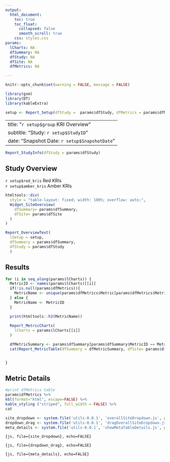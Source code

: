 ```yaml
---
output:
  html_document:
    toc: true
    toc_float:
      collapsed: false
      smooth_scroll: true
    css: styles.css
params:
  lCharts: NA
  dfSummary: NA
  dfStudy: NA
  dfSite: NA
  dfMetrics: NA

---
```


```r
knitr::opts_chunk$set(warning = FALSE, message = FALSE) 
```


```r
library(gsm)
library(DT)
library(kableExtra)

setup <- Report_Setup(dfStudy =  params$dfStudy, dfMetrics = params$dfMetrics, dfSummary = params$dfSummary)

```


---
title: "`r setup$group` KRI Overview"
subtitle: "Study: `r setup$StudyID`"
date: "Snapshot Date: `r setup$SnapshotDate`"
--- 

::: {#overall-site-select .overall-site-select title="Selected site will be highlighted in all charts for all KRIs."}
:::

```r
Report_StudyInfo(dfStudy = params$dfStudy)
```

## Study Overview

::: flag-container
::: {.flag .flag-red}
<div> `r setup$red_kris` Red KRIs </div>
:::

::: {.flag .flag-amber}
<div> `r setup$amber_kris` Amber KRIs </div>
:::
:::

::: gsm-overview-table


```r
htmltools::div(
  style = "table-layout: fixed; width: 100%; overflow: auto;",
  Widget_SiteOverview(
    dfSummary= params$dfSummary,
    dfSite= params$dfSite
  )
)
```

:::

```r

Report_OverviewText(
  lSetup = setup,
  dfSummary = params$dfSummary, 
  dfStudy = params$dfStudy
  )


```

## Results

```r
for (i in seq_along(params$lCharts)) {
  MetricID <- names(params$lCharts)[[i]]
  if(!is.null(params$dfMetrics)){
    MetricName <- unique(params$dfMetrics$Metric[params$dfMetrics$MetricID == MetricID])
  } else { 
    MetricName <- MetricID
  }

  print(htmltools::h3(MetricName))
  
  Report_MetricCharts(
    lCharts = params$lCharts[[i]]
  )

  dfMetricSummary <- params$dfSummary[params$dfSummary$MetricID == MetricID,]
  cat(Report_MetricTable(dfSummary = dfMetricSummary, dfSite= params$dfSite))


}

```

## Metric Details
```r
#print dfMetrics table
params$dfMetrics %>%
kbl(format="html", escape=FALSE) %>%
kable_styling ("striped", full_width = FALSE) %>%
cat

```
```r
site_dropdown <- system.file('utils-0.0.1', 'overallSiteDropdown.js', package = "gsm")
dropdown_drag <- system.file('utils-0.0.1', 'dragOverallSiteDropdown.js', package = "gsm")
meta_details <- system.file('utils-0.0.1', 'showMetaTableDetails.js', package = "gsm")
```

```{js, file={site_dropdown}, echo=FALSE}
```

```{js, file={dropdown_drag}, echo=FALSE}
```

```{js, file={meta_details}, echo=FALSE}
```
